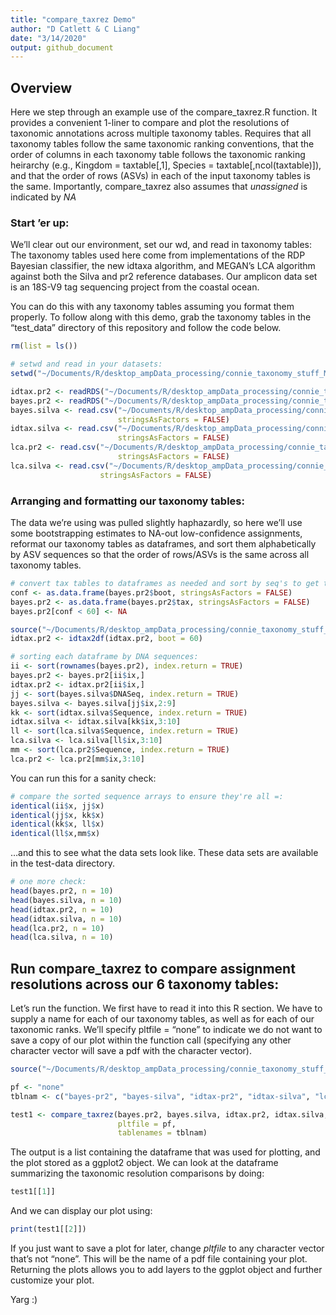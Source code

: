 ```yaml
---
title: "compare_taxrez Demo"
author: "D Catlett & C Liang"
date: "3/14/2020"
output: github_document
---
```


## Overview

Here we step through an example use of the compare_taxrez.R function. It provides a convenient 1-liner to compare and plot the resolutions of taxonomic annotations across multiple taxonomy tables. Requires that all taxonomy tables follow the same taxonomic ranking conventions, that the order of columns in each taxonomy table follows the taxonomic ranking heirarchy (e.g., Kingdom = taxtable[,1], Species = taxtable[,ncol(taxtable)]), and that the order of rows (ASVs) in each of the input taxonomy tables is the same. Importantly, compare_taxrez also assumes that *unassigned* is indicated by *NA*

### Start 'er up:
We'll clear out our environment, set our wd, and read in taxonomy tables:
The taxonomy tables used here come from implementations of the RDP Bayesian classifier, the new idtaxa algorithm, and MEGAN's LCA algorithm against both the Silva and pr2 reference databases. Our amplicon data set is an 18S-V9 tag sequencing project from the coastal ocean.

You can do this with any taxonomy tables assuming you format them properly. To follow along with this demo, grab the taxonomy tables in the "test_data" directory of this repository and follow the code below.
```r
rm(list = ls())

# setwd and read in your datasets:
setwd("~/Documents/R/desktop_ampData_processing/connie_taxonomy_stuff_Mar2020/18sV9_amplicon_sequencing/taxonomy_pipeline/demos_and_validation")

idtax.pr2 <- readRDS("~/Documents/R/desktop_ampData_processing/connie_taxonomy_stuff_Mar2020/18sV9_amplicon_sequencing/taxonomy_pipeline/test_data/idtax_0boot_pr2_all18SAug19.rds")
bayes.pr2 <- readRDS("~/Documents/R/desktop_ampData_processing/connie_taxonomy_stuff_Mar2020/18sV9_amplicon_sequencing/taxonomy_pipeline/test_data/bayes_0boot_pr2_all18SAug19.rds")
bayes.silva <- read.csv("~/Documents/R/desktop_ampData_processing/connie_taxonomy_stuff_Mar2020/18sV9_amplicon_sequencing/taxonomy_pipeline/test_data/bayes_silva_60boot_mapped2pr2_all18SAug19.csv",
                        stringsAsFactors = FALSE)
idtax.silva <- read.csv("~/Documents/R/desktop_ampData_processing/connie_taxonomy_stuff_Mar2020/18sV9_amplicon_sequencing/taxonomy_pipeline/test_data/idtax_silva_0boot_mapped2pr2_all18SAug19.csv",
                        stringsAsFactors = FALSE)
lca.pr2 <- read.csv("~/Documents/R/desktop_ampData_processing/connie_taxonomy_stuff_Mar2020/18sV9_amplicon_sequencing/taxonomy_pipeline/test_data/LCA_pr2_mapped2pr2_all18SAug19.csv",
                        stringsAsFactors = FALSE)
lca.silva <- read.csv("~/Documents/R/desktop_ampData_processing/connie_taxonomy_stuff_Mar2020/18sV9_amplicon_sequencing/taxonomy_pipeline/test_data/LCA_silva_mapped2pr2_all18SAug19_Fixed.csv",
                    stringsAsFactors = FALSE)
```

### Arranging and formatting our taxonomy tables:

The data we're using was pulled slightly haphazardly, so here we'll use some bootstrapping estimates to NA-out low-confidence assignments, reformat our taxonomy tables as dataframes, and sort them alphabetically by ASV sequences so that the order of rows/ASVs is the same across all taxonomy tables.

```r
# convert tax tables to dataframes as needed and sort by seq's to get the same order..:
conf <- as.data.frame(bayes.pr2$boot, stringsAsFactors = FALSE)
bayes.pr2 <- as.data.frame(bayes.pr2$tax, stringsAsFactors = FALSE)
bayes.pr2[conf < 60] <- NA

source("~/Documents/R/desktop_ampData_processing/connie_taxonomy_stuff_Mar2020/18sV9_amplicon_sequencing/taxonomy_pipeline/helper_fcns/idtax2df.R")
idtax.pr2 <- idtax2df(idtax.pr2, boot = 60)

# sorting each dataframe by DNA sequences:
ii <- sort(rownames(bayes.pr2), index.return = TRUE)
bayes.pr2 <- bayes.pr2[ii$ix,]
idtax.pr2 <- idtax.pr2[ii$ix,]
jj <- sort(bayes.silva$DNASeq, index.return = TRUE)
bayes.silva <- bayes.silva[jj$ix,2:9]
kk <- sort(idtax.silva$Sequence, index.return = TRUE)
idtax.silva <- idtax.silva[kk$ix,3:10]
ll <- sort(lca.silva$Sequence, index.return = TRUE)
lca.silva <- lca.silva[ll$ix,3:10]
mm <- sort(lca.pr2$Sequence, index.return = TRUE)
lca.pr2 <- lca.pr2[mm$ix,3:10]
```
You can run this for a sanity check:
```r
# compare the sorted sequence arrays to ensure they're all =:
identical(ii$x, jj$x)
identical(jj$x, kk$x)
identical(kk$x, ll$x)
identical(ll$x,mm$x)
```
...and this to see what the data sets look like. These data sets are available in the test-data directory.
```r
# one more check:
head(bayes.pr2, n = 10)
head(bayes.silva, n = 10)
head(idtax.pr2, n = 10)
head(idtax.silva, n = 10)
head(lca.pr2, n = 10)
head(lca.silva, n = 10)
```

## Run compare_taxrez to compare assignment resolutions across our 6 taxonomy tables:

Let's run the function. We first have to read it into this R section. We have to supply a name for each of our taxonomy tables, as well as for each of our taxonomic ranks. We'll specify pltfile = "none" to indicate we do not want to save a copy of our plot within the function call (specifying any other character vector will save a pdf with the character vector).

```r

source("~/Documents/R/desktop_ampData_processing/connie_taxonomy_stuff_Mar2020/18sV9_amplicon_sequencing/taxonomy_pipeline/tax_table_comparisons/compare_taxrez.R")

pf <- "none"
tblnam <- c("bayes-pr2", "bayes-silva", "idtax-pr2", "idtax-silva", "lca-pr2", "lca-silva")

test1 <- compare_taxrez(bayes.pr2, bayes.silva, idtax.pr2, idtax.silva, lca.pr2, lca.silva,
                        pltfile = pf,
                        tablenames = tblnam)
```

The output is a list containing the dataframe that was used for plotting, and the plot stored as a ggplot2 object. We can look at the dataframe summarizing the taxonomic resolution comparisons by doing:

```r
test1[[1]]
```

And we can display our plot using:

```r
print(test1[[2]])
```

If you just want to save a plot for later, change *pltfile* to any character vector that's not "none". This will be the name of a pdf file containing your plot. Returning the plots allows you to add layers to the ggplot object and further customize your plot. 

Yarg :)

